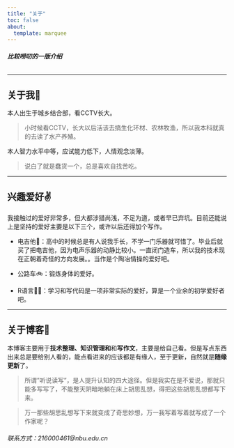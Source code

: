 ```yaml
---
title: "关于"
toc: false
about:
  template: marquee
---
```


###### ***比较唠叨的一版介绍***

------------------------------------------------------------------------

## 关于我🧑

本人出生于城乡结合部，看CCTV长大。

> 小时候看CCTV，长大以后活该去搞生化环材、农林牧渔，所以我本科就真的去读了水产养殖。

本人智力水平中等，应试能力低下，人情观念淡薄。

> 说白了就是蠢货一个，总是喜欢自找苦吃。



------------------------------------------------------------------------

## 兴趣爱好✌️

我接触过的爱好非常多，但大都涉猎尚浅，不足为道，或者早已弃坑。目前还能说上是坚持的爱好主要是以下三个，或许以后还得加个写作。

-   电吉他🎸：高中的时候总是有人说我手长，不学一门乐器就可惜了。毕业后就买了把电吉他，因为电声乐器的动静比较小。一直闭门造车，所以我的技术现在正朝着奇怪的方向发展。。当作是个陶冶情操的爱好吧。

-   公路车🚲：锻炼身体的爱好。

-   R语言👨‍💻：学习和写代码是一项非常实际的爱好，算是一个业余的初学爱好者吧。

------------------------------------------------------------------------

## 关于博客🙂

本博客主要用于**技术整理、知识管理和**和**写作文**，主要是给自己看。但是写点东西出来总是要给别人看的，能点看进来的应该都是有缘人，至于更新，自然就是**随缘更新**了。

> 所谓"听说读写"，是人提升认知的四大途径。但是我实在是不爱说，那就只能多写写了，不能整天阴暗地躺在床上胡思乱想，得把这些胡思乱想都写下来。

> 万一那些胡思乱想写下来就变成了奇思妙想，万一我写着写着就写成了一个作家呢？


###### 联系方式*：216000461\@nbu.edu.cn*
